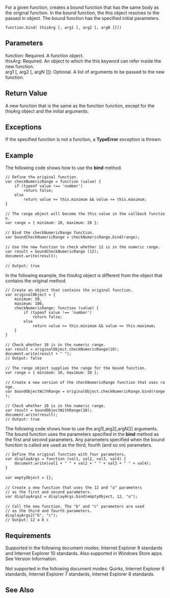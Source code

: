 For a given function, creates a bound function that has the same body as the original function. In the bound function, the this object resolves to the passed in object. The bound function has the specified initial parameters.

 function.bind( thisArg [, arg1 [, arg2 [, argN ]]])

==Parameters==
; function: Required. A function object.
; thisArg: Required. An object to which the this keyword can refer inside the new function.
; arg1 [, arg2 [, argN ]]]: Optional. A list of arguments to be passed to the new function.

==Return Value==
A new function that is the same as the function function, except for the thisArg object and the initial arguments.


==Exceptions==
If the specified function is not a function, a '''TypeError''' exception is thrown.


==Example==
The following code shows how to use the '''bind''' method.

 // Define the original function.
 var checkNumericRange = function (value) {
     if (typeof value !== 'number')
         return false;
     else
         return value &gt;= this.minimum &amp;&amp; value &lt;= this.maximum;
 }
 
 // The range object will become the this value in the callback function.
 var range = { minimum: 10, maximum: 20 };
 
 // Bind the checkNumericRange function.
 var boundCheckNumericRange = checkNumericRange.bind(range);
 
 // Use the new function to check whether 12 is in the numeric range.
 var result = boundCheckNumericRange (12);
 document.write(result);
 
 // Output: true
In the following example, the thisArg object is different from the object that contains the original method.

 // Create an object that contains the original function.
 var originalObject = {
     minimum: 50,
     maximum: 100,
     checkNumericRange: function (value) {
         if (typeof value !== 'number')
             return false;
         else
             return value &gt;= this.minimum &amp;&amp; value &lt;= this.maximum;
     }
 }
 
 // Check whether 10 is in the numeric range.
 var result = originalObject.checkNumericRange(10);
 document.write(result + " ");
 // Output: false
 
 // The range object supplies the range for the bound function.
 var range = { minimum: 10, maximum: 20 };
 
 // Create a new version of the checkNumericRange function that uses range.
 var boundObjectWithRange = originalObject.checkNumericRange.bind(range);
 
 // Check whether 10 is in the numeric range.
 var result = boundObjectWithRange(10);
 document.write(result);
 // Output: true
The following code shows how to use the arg1[,arg2[,argN]]] arguments. The bound function uses the parameters specified in the '''bind''' method as the first and second parameters. Any parameters specified when the bound function is called are used as the third, fourth (and so on) parameters.

 // Define the original function with four parameters.
 var displayArgs = function (val1, val2, val3, val4) {
     document.write(val1 + " " + val2 + " " + val3 + " " + val4);
 }
 
 var emptyObject = {};
 
 // Create a new function that uses the 12 and "a" parameters
 // as the first and second parameters.
 var displayArgs2 = displayArgs.bind(emptyObject, 12, "a");
 
 // Call the new function. The "b" and "c" parameters are used
 // as the third and fourth parameters.
 displayArgs2("b", "c");
 // Output: 12 a b c

==Requirements==
Supported in the following document modes: Internet Explorer 9 standards and Internet Explorer 10 standards. Also supported in Windows Store apps. See Version Information.

Not supported in the following document modes: Quirks, Internet Explorer 6 standards, Internet Explorer 7 standards, Internet Explorer 8 standards.


==See Also==

              

              
